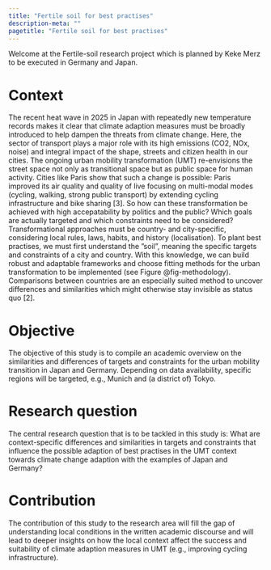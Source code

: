 ```yaml
---
title: "Fertile soil for best practises"
description-meta: ""
pagetitle: "Fertile soil for best practises"
---
```


Welcome at the Fertile-soil research project which is planned by Keke Merz to be executed in Germany and Japan.

# Context

The recent heat wave in 2025 in Japan with repeatedly new temperature records makes it clear that climate adaption measures must be broadly introduced to help dampen the threats from climate change. Here, the sector of transport plays a major role with its high emissions (CO2, NOx, noise) and integral impact of the shape, streets and citizen health in our cities. The ongoing urban mobility transformation (UMT) re-envisions the street space not only as transitional space but as public space for human activity. Cities like Paris show that such a change is possible: Paris improved its air quality and quality of live focusing on multi-modal modes (cycling, walking, strong public transport) by extending cycling infrastructure and bike sharing \[3\]. So how can these transformation be achieved with high accepatability by politics and the public? Which goals are actually targeted and which constraints need to be considered? Transformational approaches must be country- and city-specific, considering local rules, laws, habits, and history (localisation). To plant best practises, we must first understand the ”soil”, meaning the specific targets and constraints of a city and country. With this knowledge, we can build robust and adaptable frameworks and choose fitting methods for the urban transformation to be implemented (see Figure @fig-methodology). Comparisons between countries are an especially suited method to uncover differences and similarities which might otherwise stay invisible as status quo \[2\].

# Objective

The objective of this study is to compile an academic overview on the similarities and differences of targets and constraints for the urban mobility transition in Japan and Germany. Depending on data availability, specific regions will be targeted, e.g., Munich and (a district of) Tokyo.

# Research question 

The central research question that is to be tackled in this study is: What are context-specific differences and similarities in targets and constraints that influence the possible adaption of best practises in the UMT context towards climate change adaption with the examples of Japan and Germany?

# Contribution

The contribution of this study to the research area will fill the gap of understanding local conditions in the written academic discourse and will lead to deeper insights on how the local context affect the success and suitability of climate adaption measures in UMT (e.g., improving cycling infrastructure).
